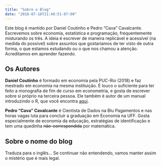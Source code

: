 ```yaml
---
title: "Sobre o Blog"
date: "2018-07-18T21:48:51-07:00"
---
```


Este blog é mantido por Daniel Coutinho e Pedro "Cava" Cavalcante. Escrevemos sobre economia, estatística e programação, frequentemente misturando os três. A ideia é escrever de maneira replicável e acessível (na medida do possível) sobre assuntos que gostaríamos de ter visto de outra forma, o que estamos estudando ou o que nos chamou a atenção. Acreditamos em aprender fazendo.

## Os Autores

**Daniel Coutinho** é formado em economia pela PUC-Rio (2018) e faz mestrado em economia na mesma instituição. É louco o suficiente para ter feito a monografia de fim de curso em econometria, e gosta de escrever sobre si próprio na terceira pessoa. Ele também é autor de um manual introduzindo o R, que você encontra [aqui](https://danmrc.github.io/R-para-Economistas/). 

**Pedro "Cava" Cavalcante** é Cientista de Dados na Blu Pagamentos e nas horas vagas luta para concluir a graduação em Economia na UFF. Gosta especialmente de economia da educação, estratégias de identificação e tem uma quedinha ~~não-correspondida~~ por matemática. 

## Sobre o nome do blog

Traduza para o inglês... Se continuar não entendendo, vamos manter assim o mistério que é mais legal.
